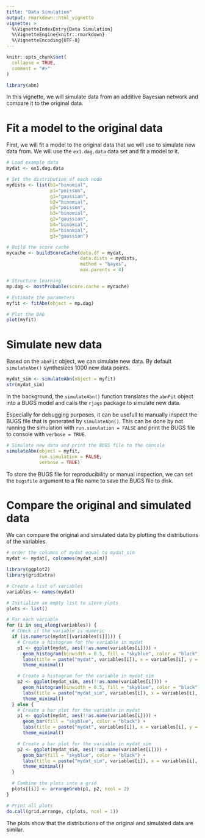 ```yaml
---
title: "Data Simulation"
output: rmarkdown::html_vignette
vignette: >
  %\VignetteIndexEntry{Data Simulation}
  %\VignetteEngine{knitr::rmarkdown}
  %\VignetteEncoding{UTF-8}
---
```


```r
knitr::opts_chunk$set(
  collapse = TRUE,
  comment = "#>"
)
```

```r
library(abn)
```

In this vignette, we will simulate data from an additive Bayesian network and compare it to the original data.

# Fit a model to the original data

First, we will fit a model to the original data that we will use to simulate new data from.
We will use the `ex1.dag.data` data set and fit a model to it.

```r
# Load example data
mydat <- ex1.dag.data

# Set the distribution of each node
mydists <- list(b1="binomial", 
                p1="poisson", 
                g1="gaussian", 
                b2="binomial", 
                p2="poisson", 
                b3="binomial", 
                g2="gaussian", 
                b4="binomial", 
                b5="binomial", 
                g3="gaussian") 

# Build the score cache
mycache <- buildScoreCache(data.df = mydat, 
                           data.dists = mydists, 
                           method = "bayes",
                           max.parents = 4)

# Structure learning
mp.dag <- mostProbable(score.cache = mycache)

# Estimate the parameters
myfit <- fitAbn(object = mp.dag)

# Plot the DAG
plot(myfit)
```

# Simulate new data

Based on the `abnFit` object, we can simulate new data. 
By default `simulateAbn()` synthesizes 1000 new data points.

```r
mydat_sim <- simulateAbn(object = myfit)
str(mydat_sim)
```

In the background, the `simulateAbn()` function translates the `abnFit` object into a BUGS model and calls the `rjags` package to simulate new data.

Especially for debugging purposes, it can be usefull to manually inspect the BUGS file that is generated by `simulateAbn()`.
This can be done by not running the simulation with `run.simulation = FALSE` and print the BUGS file to console with `verbose = TRUE`.

```r
# Simulate new data and print the BUGS file to the console
simulateAbn(object = myfit, 
            run.simulation = FALSE,
            verbose = TRUE)
```

To store the BUGS file for reproducibility or manual inspection, we can set the `bugsfile` argument to a file name to save the BUGS file to disk.

# Compare the original and simulated data

We can compare the original and simulated data by plotting the distributions of the variables.

```r
# order the columns of mydat equal to mydat_sim
mydat <- mydat[, colnames(mydat_sim)]
```

```r
library(ggplot2)
library(gridExtra)

# Create a list of variables
variables <- names(mydat)

# Initialize an empty list to store plots
plots <- list()

# For each variable
for (i in seq_along(variables)) {
  # Check if the variable is numeric
  if (is.numeric(mydat[[variables[i]]])) {
    # Create a histogram for the variable in mydat
    p1 <- ggplot(mydat, aes(!!as.name(variables[i]))) +
      geom_histogram(binwidth = 0.5, fill = "skyblue", color = "black") +
      labs(title = paste("mydat", variables[i]), x = variables[i], y = "Count") +
      theme_minimal()

    # Create a histogram for the variable in mydat_sim
    p2 <- ggplot(mydat_sim, aes(!!as.name(variables[i]))) +
      geom_histogram(binwidth = 0.5, fill = "skyblue", color = "black") +
      labs(title = paste("mydat_sim", variables[i]), x = variables[i], y = "Count") +
      theme_minimal()
  } else {
    # Create a bar plot for the variable in mydat
    p1 <- ggplot(mydat, aes(!!as.name(variables[i]))) +
      geom_bar(fill = "skyblue", color = "black") +
      labs(title = paste("mydat", variables[i]), x = variables[i], y = "Count") +
      theme_minimal()

    # Create a bar plot for the variable in mydat_sim
    p2 <- ggplot(mydat_sim, aes(!!as.name(variables[i]))) +
      geom_bar(fill = "skyblue", color = "black") +
      labs(title = paste("mydat_sim", variables[i]), x = variables[i], y = "Count") +
      theme_minimal()
  }

  # Combine the plots into a grid
  plots[[i]] <- arrangeGrob(p1, p2, ncol = 2)
}
```


```r
# Print all plots
do.call(grid.arrange, c(plots, ncol = 1))
```

The plots show that the distributions of the original and simulated data are similar.

